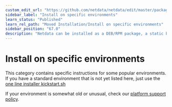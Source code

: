 ```yaml
---
custom_edit_url: "https://github.com/netdata/netdata/edit/master/packaging/installer/methods/systems.md"
sidebar_label: "Install on specific environments"
learn_status: "Published"
learn_rel_path: "Moved Installation/Install on specific environments"
sidebar_position: "67.0"
description: "Netdata can be installed as a DEB/RPM package, a static binary, a docker container or from source"
---
```



# Install on specific environments

This category contains specific instructions for some popular environments. 
If you have a standard environment that is not yet listed here, just use the 
[one line installer kickstart.sh](/docs/moved-installation/moved-installation-methods/one-line-installer-kickstart.sh)

If your environment is somewhat old or unusual, check our 
[platform support policy](/docs/moved-installation/platform-support-policy).

